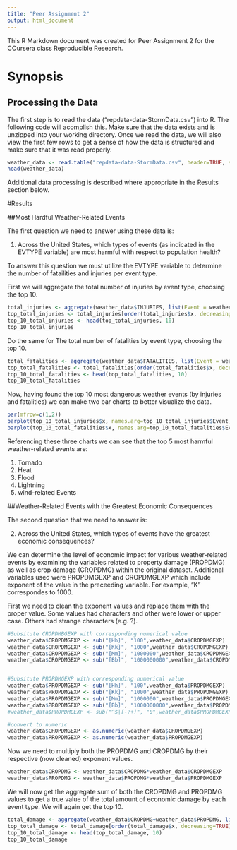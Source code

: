 ```yaml
---
title: "Peer Assignment 2"
output: html_document
---
```


This R Markdown document was created for Peer Assignment 2 for the COursera class Reproducible Research.


# Synopsis



## Processing the Data

The first step is to read the data ("repdata-data-StormData.csv") into R. The following code will acomplish this. Make sure that the data exists and is unzipped into your working directory. Once we read the data, we will also view the first few rows to get a sense of how the data is structured and make sure that it was read properly.

```r
weather_data <- read.table("repdata-data-StormData.csv", header=TRUE, sep=",")
head(weather_data)
```

Additional data processing is described where appropriate in the Results section below. 

#Results

##Most Hardful Weather-Related Events

The first question we need to answer using these data is:

1. Across the United States, which types of events (as indicated in the EVTYPE variable) are most harmful with respect to population health?

To answer this question we must utilize the EVTYPE variable to determine the number of fatailities and injuries per event type.

First we will aggregate the total number of injuries by event type, choosing the top 10.

```r
total_injuries <- aggregate(weather_data$INJURIES, list(Event = weather_data$EVTYPE), sum)
top_total_injuries <- total_injuries[order(total_injuries$x, decreasing=TRUE), ]
top_10_total_injuries <- head(top_total_injuries, 10)
top_10_total_injuries
```

Do the same for The total number of fatalities by event type, choosing the top 10. 

```r
total_fatalities <- aggregate(weather_data$FATALITIES, list(Event = weather_data$EVTYPE), sum)
top_total_fatalities <- total_fatalities[order(total_fatalities$x, decreasing=TRUE), ]
top_10_total_fatalities <- head(top_total_fatalities, 10)
top_10_total_fatalities
```

Now, having found the top 10 most dangerous weather events (by injuries and fatalities) we can make two bar charts to better visualize the data. 

```r
par(mfrow=c(1,2))
barplot(top_10_total_injuries$x, names.arg=top_10_total_injuries$Event, cex.names=0.45, las=3, main="Top 10 Events by Total Injuries", ylab="Total Number of Weather-Related Injuries", col="blue")
barplot(top_10_total_fatalities$x, names.arg=top_10_total_fatalities$Event, cex.names=0.45, las=3, main="Top 10 Events by Total Fatalities", ylab="Total Number of Weather-Related Fatalities", col="red")
```

Referencing these three charts we can see that the top 5 most harmful weather-related events are:

1) Tornado
2) Heat
3) Flood
4) Lightning 
5) wind-related Events

##Weather-Related Events with the Greatest Economic Consequences

The second question that we need to answer is:

2) Across the United States, which types of events have the greatest economic consequences?

We can determine the level of economic impact for various weather-related events by examining the variables related to property damage (PROPDMG) as well as crop damage (CROPDMG) within the original dataset. Additional variables used were PROPDMGEXP and CROPDMGEXP which include exponent of the value in the preceeding variable. For example, "K" correspondes to 1000.

First we need to clean the exponent values and replace them with the proper value. Some values had characters and other were lower or upper case. Others had strange characters (e.g. ?).

```r
#Subsitute CROPDMBGEXP with corresponding numerical value
weather_data$CROPDMGEXP <- sub("[Hh]", "100",weather_data$CROPDMGEXP)
weather_data$CROPDMGEXP <- sub("[Kk]", "1000",weather_data$CROPDMGEXP)
weather_data$CROPDMGEXP <- sub("[Mm]", "1000000",weather_data$CROPDMGEXP)
weather_data$CROPDMGEXP <- sub("[Bb]", "1000000000",weather_data$CROPDMGEXP)


#Subsitute PROPDMGEXP with corresponding numerical value
weather_data$PROPDMGEXP <- sub("[Hh]", "100",weather_data$PROPDMGEXP)
weather_data$PROPDMGEXP <- sub("[Kk]", "1000",weather_data$PROPDMGEXP)
weather_data$PROPDMGEXP <- sub("[Mm]", "1000000",weather_data$PROPDMGEXP)
weather_data$PROPDMGEXP <- sub("[Bb]", "1000000000",weather_data$PROPDMGEXP)
#weather_data$PROPDMGEXP <- sub("^$|[-?+]", "0",weather_data$PROPDMGEXP)

#convert to numeric
weather_data$CROPDMGEXP <- as.numeric(weather_data$CROPDMGEXP)
weather_data$PROPDMGEXP <- as.numeric(weather_data$PROPDMGEXP)
```

Now we need to multiply both the PROPDMG and CROPDMG by their respective (now cleaned) exponent values.

```r
weather_data$CROPDMG <- weather_data$CROPDMG*weather_data$CROPDMGEXP
weather_data$PROPDMG <- weather_data$PROPDMG*weather_data$PROPDMGEXP
```

We will now get the aggregate sum of both the CROPDMG and PROPDMG values to get a true value of the total amount of economic damage by each event type. We will again get the top 10.

```r
total_damage <- aggregate(weather_data$CROPDMG+weather_data$PROPDMG, list(Event=weather_data$EVTYPE), sum)
top_total_damage <- total_damage[order(total_damage$x, decreasing=TRUE), ]
top_10_total_damage <- head(top_total_damage, 10)
top_10_total_damage
```

